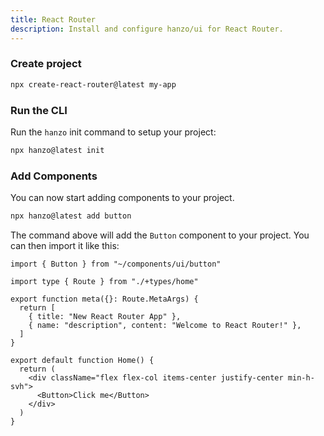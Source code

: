 ```yaml
---
title: React Router
description: Install and configure hanzo/ui for React Router.
---
```


<Steps>

### Create project

```bash
npx create-react-router@latest my-app
```

### Run the CLI

Run the `hanzo` init command to setup your project:

```bash
npx hanzo@latest init
```

### Add Components

You can now start adding components to your project.

```bash
npx hanzo@latest add button
```

The command above will add the `Button` component to your project. You can then import it like this:

```tsx showLineNumbers title="app/routes/home.tsx"
import { Button } from "~/components/ui/button"

import type { Route } from "./+types/home"

export function meta({}: Route.MetaArgs) {
  return [
    { title: "New React Router App" },
    { name: "description", content: "Welcome to React Router!" },
  ]
}

export default function Home() {
  return (
    <div className="flex flex-col items-center justify-center min-h-svh">
      <Button>Click me</Button>
    </div>
  )
}
```

</Steps>
